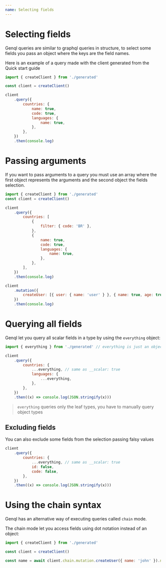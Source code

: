 ```yaml
---
name: Selecting fields
---
```


# Selecting fields

Genql queries are similar to graphql queries in structure, to select some fields you pass an object where the keys are the field names.

Here is an example of a query made with the client generated from the Quick start guide

```js
import { createClient } from './generated'

const client = createClient()

client
    .query({
        countries: {
            name: true,
            code: true,
            languages: {
                name: true,
            },
        },
    })
    .then(console.log)
```

# Passing arguments

If you want to pass arguments to a query you must use an array where the first object represents the arguments and the second object the fields selection.

```js
import { createClient } from './generated'
const client = createClient()

client
    .query({
        countries: [
            {
                filter: { code: 'BR' },
            },
            {
                name: true,
                code: true,
                languages: {
                    name: true,
                },
            },
        ],
    })
    .then(console.log)

client
    .mutation({
        createUser: [{ user: { name: 'user' } }, { name: true, age: true }],
    })
    .then(console.log)
```

# Querying all fields

Genql let you query all scalar fields in a type by using the `everything` object:

```js
import { everything } from './generated' // everything is just an object: const everything = { __scalar: true };

client
    .query({
        countries: {
            ...everything, // same as __scalar: true
            languages: {
                ...everything,
            },
        },
    })
    .then((x) => console.log(JSON.stringify(x)))
```

> `everything` queries only the leaf types, you have to manually query object types

## Excluding fields

You can also exclude some fields from the selection passing falsy values

```js
client
    .query({
        countries: {
            ...everything, // same as __scalar: true
            id: false,
            code: false,
        },
    })
    .then((x) => console.log(JSON.stringify(x)))
```

# Using the chain syntax

Genql has an alternative way of executing queries called `chain` mode.

The chain mode let you access fields using dot notation instead of an object:

```js
import { createClient } from './generated'

const client = createClient()

const name = await client.chain.mutation.createUser({ name: 'john' }).name.get()
```
